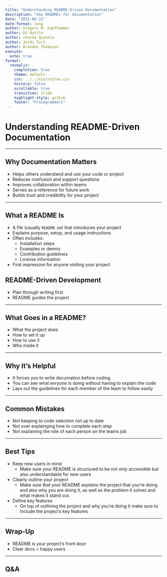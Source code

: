 ```yaml
---
title: "Understanding README-Driven Documentation"
description: "Use READMEs for documentation"
date: "2025-09-15"
date-format: long
author: Gregory M. Kapfhammer
author: DJ Battle
author: chezka Quinola
author: Jordi Tort
author: Brandon Thompson
execute:
  echo: true
format:
  revealjs:
    completion: true
    theme: default
    css: ../../css/styles.css
    history: false
    scrollable: true
    transition: slide
    highlight-style: github
    footer: "Prosegrammers"
---
```


<!--chezka-->
# Understanding README-Driven Documentation

---

## Why Documentation Matters
- Helps others understand and use your code or project
- Reduces confusion and support questions
- Improves collaboration within teams
- Serves as a reference for future work
- Builds trust and credibility for your project

---

## What a README Is
- A file (usually `README.md`) that introduces your project
- Explains purpose, setup, and usage instructions
- Often includes:
  - Installation steps
  - Examples or demos
  - Contribution guidelines
  - License information
- First impression for anyone visiting your project


<!--jordi-->
## README-Driven Development
- Plan through writing first  
- README guides the project  

---

<!--jordi-->
## What Goes in a README?
- What the project does  
- How to set it up  
- How to use it  
- Who made it  

---

<!--DJ-->
## Why It’s Helpful
- It forces you to write documation before coding 
- You can see what evryone is doing without having to explain the code
- Lays out the guidelines for each member of the team to follow easily

---

<!--DJ-->
## Common Mistakes
- Not keeping to code selection not up to date
-  Not over explainging how to complete each step
- Not explaining the role of each person on the teams job

---

<!--brandon-->
## Best Tips
- Keep new users in mind
  - Make sure your README is structured to be not only accessible but also understandable for new users
- Clearly outline your project
  - Make sure that your README explains the project that you're doing and also why you are doing it, as well as the problem it solves and what makes it stand out.
- Define key features
  - On top of outlining the project and why you're doing it make sure to include the project's key features

---

<!--brandon-->
## Wrap-Up
- README is your project’s front door  
- Clear docs = happy users  

---

## Q&A
